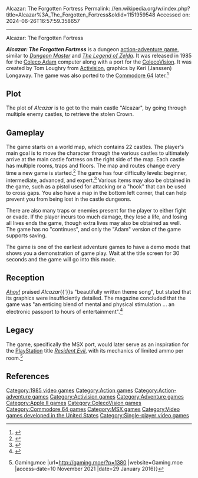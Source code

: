 Alcazar: The Forgotten Fortress
Permalink: //en.wikipedia.org/w/index.php?title=Alcazar%3A_The_Forgotten_Fortress&oldid=1151959548
Accessed on: 2024-06-26T16:57:59.358657



------
Alcazar: The Forgotten Fortress
{{Short description|1985 video game}}

{{Infobox video game
 |title       = Alcazar: The Forgotten Fortress
 |image       = Alcazar The Forgotten Fortress.jpg
 |developer   = [[Activision]]
 |publisher   = Activision
 |director    = 
 |designer    = Tom Loughry
 |composer    = 
 |engine      = 
 |released    = 1985
 |genre       = [[Action-adventure game]]
 |modes       = [[Single-player video game|Single-player]]
 |platforms   = [[Apple II series|Apple II]], [[Coleco Adam]], [[ColecoVision]], [[Commodore 64]], [[MSX]]
 |caption = 
 |alt = 
}}

'''''Alcazar: The Forgotten Fortress''''' is a dungeon [[action-adventure game]], similar to ''[[Dungeon Master (video game)|Dungeon Master]]'' and ''[[The Legend of Zelda (video game)|The Legend of Zelda]]''. It was released in 1985 for the [[Coleco Adam]] computer along with a port for the [[ColecoVision]]. It was created by Tom Loughry from [[Activision]], graphics by Keri (Janssen) Longaway. The game was also ported to the [[Commodore 64]] later.<ref>{{cite web | url=http://www.mobygames.com/game/c64/alcazar-the-forgotten-fortress | title=Alcazar: The Forgotten Fortress for Commodore 64 (1985) }}</ref>

==Plot==
The plot of ''Alcazar'' is to get to the main castle "Alcazar", by going through multiple enemy castles, to retrieve the stolen Crown.

==Gameplay==
The game starts on a world map, which contains 22 castles. The player's main goal is to move the character through the various castles to ultimately arrive at the main castle fortress on the right side of the map. Each castle has multiple rooms, traps and floors. The map and routes change every time a new game is started.<ref>{{cite web | url=https://archive.org/details/Alcazar_The_Forgotten_Fortress_1985_Telegames | title=Coleco ColecoVision Manual: Alcazar - the Forgotten Fortress (1985)(Telegames) | year=1985 }}</ref> The game has four difficulty levels: beginner, intermediate, advanced, and expert.<ref>{{cite web | url=https://archive.org/details/Alcazar_The_Forgotten_Fortress_1985_Telegames | title=Coleco ColecoVision Manual: Alcazar - the Forgotten Fortress (1985)(Telegames) | year=1985 }}</ref> Various items may also be obtained in the game, such as a pistol used for attacking or a "hook" that can be used to cross gaps. You also have a map in the bottom left corner, that can help prevent you from being lost in the castle dungeons.

There are also many traps or enemies present for the player to either fight or evade. If the player incurs too much damage, they lose a life, and losing all lives ends the game, though extra lives may also be obtained as well. The game has no "continues", and only the "Adam" version of the game supports saving.

The game is one of the earliest adventure games to have a demo mode that shows you a demonstration of game play. Wait at the title screen for 30 seconds and the game will go into this mode.

==Reception==
''[[Ahoy!]]'' praised ''Alcazar''{{'}}s "beautifully written theme song", but stated that its graphics were insufficiently detailed. The magazine concluded that the game was "an enticing blend of mental and physical stimulation ... an electronic passport to hours of entertainment".<ref name="hines198511">{{Cite magazine |last=Hines |first=Traci Forman |date=November 1985 |title=Alcazar: The Forgotten Fortress |url=https://archive.org/stream/Ahoy_Issue_23_1985-11_Ion_International_US#page/n57/mode/2up |magazine=Ahoy! |page=58}}</ref>

==Legacy==
The game, specifically the MSX port, would later serve as an inspiration for the [[PlayStation (console)|PlayStation]] title ''[[Resident Evil (1996 video game)|Resident Evil]]'', with its mechanics of limited ammo per room.<ref>{{cite web |last1=Kemps |first1=Heidi |title=Interview: Kenichi Iwao, Scenario Writer/Planner/Director for Capcom, Square-Enix, DeNA, and Oriflamme {{!}} Gaming.moe |url=http://gaming.moe/?p=1380 |website=Gaming.moe |access-date=10 November 2021 |date=29 January 2016}}</ref>

==References==
{{reflist}}

{{DEFAULTSORT:Alcazar: The Forgotten Fortress (Video Game)}}
[[Category:1985 video games]]
[[Category:Action games]]
[[Category:Action-adventure games]]
[[Category:Activision games]]
[[Category:Adventure games]]
[[Category:Apple II games]]
[[Category:ColecoVision games]]
[[Category:Commodore 64 games]]
[[Category:MSX games]]
[[Category:Video games developed in the United States]]
[[Category:Single-player video games]]